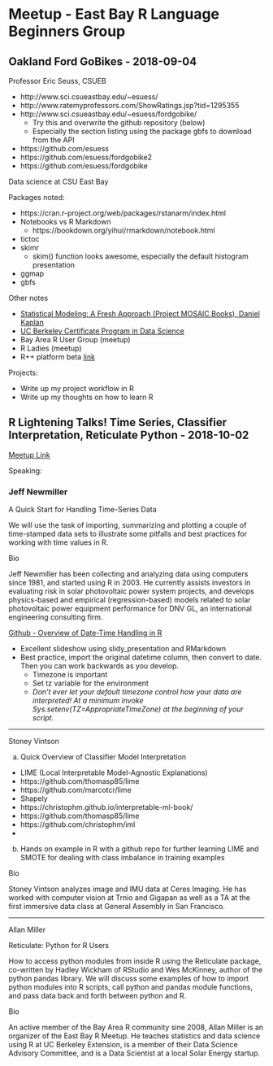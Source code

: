 # Meetup - East Bay R Language Beginners Group
## Oakland Ford GoBikes - 2018-09-04

Professor Eric Seuss, CSUEB

* http://www.sci.csueastbay.edu/~esuess/
* http://www.ratemyprofessors.com/ShowRatings.jsp?tid=1295355
* http://www.sci.csueastbay.edu/~esuess/fordgobike/
    * Try this and overwrite the github repository (below)
    * Especially the section listing using the package gbfs to download from the API
    
* https://github.com/esuess
* https://github.com/esuess/fordgobike2
* https://github.com/esuess/fordgobike



Data science at CSU East Bay



Packages noted: 

* https://cran.r-project.org/web/packages/rstanarm/index.html
* Notebooks vs R Markdown 
    * https://bookdown.org/yihui/rmarkdown/notebook.html
* tictoc
* skimr
    * skim() function looks awesome, especially the default histogram presentation
* ggmap
* gbfs



Other notes

* [Statistical Modeling: A Fresh Approach (Project MOSAIC Books), Daniel Kaplan](https://www.amazon.com/dp/B073WDBJ57/ref=dp-kindle-redirect?_encoding=UTF8&btkr=1)
* [UC Berkeley Certificate Program in Data Science](https://extension.berkeley.edu/public/category/courseCategoryCertificateProfile.do?method=load&certificateId=28652248)
* Bay Area R User Group (meetup)
* R Ladies (meetup)
* R++ platform beta [link](https://rplusplus.com/en/)



Projects:

* Write up my project workflow in R
* Write up my thoughts on how to learn R


## R Lightening Talks! Time Series, Classifier Interpretation, Reticulate Python - 2018-10-02

[Meetup Link](https://www.meetup.com/r-enthusiasts/events/254842348/)

Speaking:

### Jeff Newmiller

A Quick Start for Handling Time-Series Data

We will use the task of importing, summarizing and plotting a couple of time-stamped data sets to illustrate some pitfalls and best practices for working with time values in R.

Bio

Jeff Newmiller has been collecting and analyzing data using computers since 1981, and started using R in 2003. He currently assists investors in evaluating risk in solar photovoltaic power system projects, and develops physics-based and empirical (regression-based) models related to solar photovoltaic power equipment performance for DNV GL, an international engineering consulting firm.

[Github - Overview of Date-Time Handling in R](https://github.com/jdnewmil/time-2018-10)

* Excellent slideshow using slidy_presentation and RMarkdown
* Best practice, import the original datetime column, then convert to date.  Then you can work backwards as you develop.
    * Timezone is important
    * Set tz variable for the environment
    * _Don’t ever let your default timezone control how your data are interpreted! At a minimum invoke Sys.setenv(TZ=AppropriateTimeZone) at the beginning of your script._

_________________________________________________________________________

Stoney Vintson

a. Quick Overview of Classifier Model Interpretation

- LIME (Local Interpretable Model-Agnostic Explanations)
- https://github.com/thomasp85/lime
- https://github.com/marcotcr/lime
- Shapely
- https://christophm.github.io/interpretable-ml-book/
- https://github.com/thomasp85/lime
- https://github.com/christophm/iml
- 

b. Hands on example in R with a github repo for further learning
LIME and SMOTE for dealing with class imbalance in training examples

Bio

Stoney Vintson analyzes image and IMU data at Ceres Imaging. He has worked with computer vision at Trnio and Gigapan as well as a TA at the first immersive data class at General Assembly in San Francisco.

_________________________________________________________________________

Allan Miller

Reticulate: Python for R Users

How to access python modules from inside R using the Reticulate package, co-written by Hadley Wickham of RStudio and Wes McKinney, author of the python pandas library. We will discuss some examples of how to import python modules into R scripts, call python and pandas module functions, and pass data back and forth between python and R.

Bio

An active member of the Bay Area R community sine 2008, Allan Miller is an organizer of the East Bay R Meetup. He teaches statistics and data science using R at UC Berkeley Extension, is a member of their Data Science Advisory Committee, and is a Data Scientist at a local Solar Energy startup.



